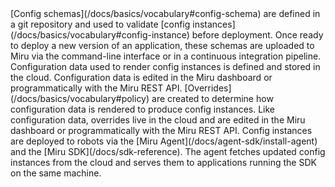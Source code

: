 <Steps>
  <Step title="Define Schemas">
    [Config schemas](/docs/basics/vocabulary#config-schema) are defined in a git repository and used to validate [config instances](/docs/basics/vocabulary#config-instance)
    before deployment. Once ready to deploy a new version of an application, these
    schemas are uploaded to Miru via the command-line interface or in a continuous
    integration pipeline.
  </Step>
  <Step title="Set Configuration Data">
    Configuration data used to render config instances is defined and stored in the cloud. Configuration data is edited in the Miru dashboard or programmatically with the Miru REST API.
  </Step>
  <Step title="Create Overrides">
    [Overrides](/docs/basics/vocabulary#policy) are created to determine how configuration data is rendered to produce config instances. Like configuration data, overrides live in the cloud and are edited in the Miru dashboard or programmatically with the Miru REST API.
  </Step>
  <Step title="Deploy">
    Config instances are deployed to robots via the [Miru Agent](/docs/agent-sdk/install-agent) and the [Miru SDK](/docs/sdk-reference). The agent fetches updated config instances from the cloud and serves them to applications running the SDK on the same machine.
  </Step>
</Steps>